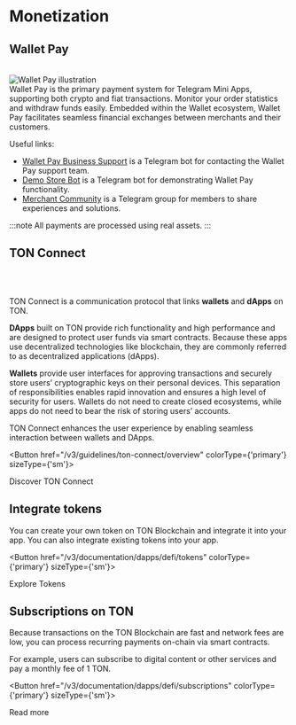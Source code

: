 


# Monetization


## Wallet Pay
<br />
<img src="https://storage.googleapis.com/ton-strapi/reason_Card5_19eeac1401/reason_Card5_19eeac1401.png" alt="Wallet Pay illustration"/>
<br />
Wallet Pay is the primary payment system for Telegram Mini Apps, supporting both crypto and fiat transactions. Monitor your order statistics and withdraw funds easily.
Embedded within the Wallet ecosystem, Wallet Pay facilitates seamless financial exchanges between merchants and their customers.

Useful links:
- [Wallet Pay Business Support](https://t.me/WalletPay_supportbot) is a Telegram bot for contacting the Wallet Pay support team.
- [Demo Store Bot](https://t.me/PineAppleDemoWPStoreBot) is a Telegram bot for demonstrating Wallet Pay functionality.
- [Merchant Community](https://t.me/+6TReWBEyZxI5Njli) is a Telegram group for members to share experiences and solutions.

:::note
All payments are processed using real assets.
:::



## TON Connect

<br />
<ThemedImage
  alt="TON Connect communication model diagram"
  sources={{
    light: '/img/docs/ton-connect/ton-connect_1.svg?raw=true',
    dark: '/img/docs/ton-connect/ton-connect_1-dark.svg?raw=true',
  }}
/>
<br />

TON Connect is a communication protocol that links **wallets** and **dApps** on TON.

**DApps** built on TON provide rich functionality and high performance and are designed to protect user funds via smart contracts. Because these apps use decentralized technologies like blockchain, they are commonly referred to as decentralized applications (dApps).

**Wallets** provide user interfaces for approving transactions and securely store users’ cryptographic keys on their personal devices. This separation of responsibilities enables rapid innovation and ensures a high level of security for users. Wallets do not need to create closed ecosystems, while apps do not need to bear the risk of storing users’ accounts.

TON Connect enhances the user experience by enabling seamless interaction between wallets and DApps.


<Button href="/v3/guidelines/ton-connect/overview" colorType={'primary'} sizeType={'sm'}>

Discover TON Connect

</Button>


## Integrate tokens

You can create your own token on TON Blockchain and integrate it into your app. You can also integrate existing tokens into your app.


<Button href="/v3/documentation/dapps/defi/tokens" colorType={'primary'} sizeType={'sm'}>

Explore Tokens

</Button>


## Subscriptions on TON

Because transactions on the TON Blockchain are fast and network fees are low, you can process recurring payments on-chain via smart contracts.

For example, users can subscribe to digital content or other services and pay a monthly fee of 1 TON.



<Button href="/v3/documentation/dapps/defi/subscriptions" colorType={'primary'} sizeType={'sm'}>

Read more

</Button>


<Feedback />
